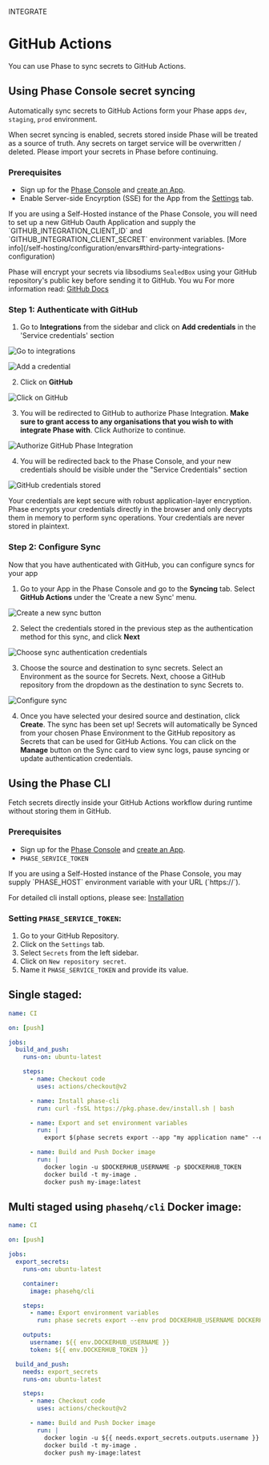 

<Tag variant="small">INTEGRATE</Tag>

# GitHub Actions

You can use Phase to sync secrets to GitHub Actions.

## Using Phase Console secret syncing

Automatically sync secrets to GitHub Actions form your Phase apps `dev`, `staging`, `prod` environment.

<Warning>
  When secret syncing is enabled, secrets stored inside Phase will be treated as
  a source of truth. Any secrets on target service will be overwritten /
  deleted. Please import your secrets in Phase before continuing.
</Warning>

### Prerequisites

- Sign up for the [Phase Console](/quickstart) and [create an App](/console/apps#create-an-app).
- Enable Server-side Encyrption (SSE) for the App from the [Settings](http://localhost:3000/console/apps#settings) tab.

<Note>
  If you are using a Self-Hosted instance of the Phase Console, you will need to
  set up a new GitHub Oauth Application and supply the
  `GITHUB_INTEGRATION_CLIENT_ID` and `GITHUB_INTEGRATION_CLIENT_SECRET`
  environment variables. [More
  info](/self-hosting/configuration/envars#third-party-integrations-configuration)
</Note>

Phase will encrypt your secrets via libsodiums `SealedBox` using your GitHub
repository's public key before sending it to GitHub. You wu For more
information read: [GitHub
Docs](https://docs.github.com/en/rest/guides/encrypting-secrets-for-the-rest-api?apiVersion=2022-11-28#example-encrypting-a-secret-using-python)

### Step 1: Authenticate with GitHub

1. Go to **Integrations** from the sidebar and click on **Add credentials** in the 'Service credentials' section

![Go to integrations](/assets/images/platform-integrations/integrations-sidebar.png)

![Add a credential](/assets/images/platform-integrations/add-credential-button.png)

2. Click on **GitHub**

![Click on GitHub](/assets/images/platform-integrations/github/select-github-credentials.png)

3. You will be redirected to GitHub to authorize Phase Integration. **Make sure to grant access to any organisations that you wish to with integrate Phase with**. Click Authorize to continue.

![Authorize GitHub Phase Integration](/assets/images/platform-integrations/github/github-oauth-consent.png)

4. You will be redirected back to the Phase Console, and your new credentials should be visible under the "Service Credentials" section

![GitHub credentials stored](/assets/images/platform-integrations/github/github-credentials-created.png)

<Note>
  Your credentials are kept secure with robust application-layer encryption.
  Phase encrypts your credentials directly in the browser and only decrypts them
  in memory to perform sync operations. Your credentials are never stored in
  plaintext.
</Note>

### Step 2: Configure Sync

Now that you have authenticated with GitHub, you can configure syncs for your app

1. Go to your App in the Phase Console and go to the **Syncing** tab. Select **GitHub Actions** under the 'Create a new Sync' menu.

![Create a new sync button](/assets/images/platform-integrations/github/create-gh-actions-sync-button.png)

2. Select the credentials stored in the previous step as the authentication method for this sync, and click **Next**

![Choose sync authentication credentials](/assets/images/platform-integrations/github/select-gh-credentials.png)

3. Choose the source and destination to sync secrets. Select an Environment as the source for Secrets.
   Next, choose a GitHub repository from the dropdown as the destination to sync Secrets to.

![Configure sync](/assets/images/platform-integrations/github/gh-actions-configure-sync.png)

4. Once you have selected your desired source and destination, click **Create**.
   The sync has been set up! Secrets will automatically be Synced from your chosen Phase Environment to the GitHub repository as Secrets that can be used for GitHub Actions.
   You can click on the **Manage** button on the Sync card to view sync logs, pause syncing or update authentication credentials.

## Using the Phase CLI

Fetch secrets directly inside your GitHub Actions workflow during runtime without storing them in GitHub.

### Prerequisites

- Sign up for the [Phase Console](/quickstart) and [create an App](/console/apps#create-an-app).
- `PHASE_SERVICE_TOKEN`

<Note>
  If you are using a Self-Hosted instance of the Phase Console, you may supply
  `PHASE_HOST` environment variable with your URL (`https://<HOST>`).
</Note>

For detailed cli install options, please see: [Installation](/cli/install)

### Setting `PHASE_SERVICE_TOKEN`:

1. Go to your GitHub Repository.
2. Click on the `Settings` tab.
3. Select `Secrets` from the left sidebar.
4. Click on `New repository secret`.
5. Name it `PHASE_SERVICE_TOKEN` and provide its value.

## Single staged:

```yaml
name: CI

on: [push]

jobs:
  build_and_push:
    runs-on: ubuntu-latest

    steps:
      - name: Checkout code
        uses: actions/checkout@v2

      - name: Install phase-cli
        run: curl -fsSL https://pkg.phase.dev/install.sh | bash

      - name: Export and set environment variables
        run: |
          export $(phase secrets export --app "my application name" --env prod DOCKERHUB_USERNAME DOCKERHUB_TOKEN | xargs)

      - name: Build and Push Docker image
        run: |
          docker login -u $DOCKERHUB_USERNAME -p $DOCKERHUB_TOKEN
          docker build -t my-image .
          docker push my-image:latest
```

## Multi staged using `phasehq/cli` Docker image:

```yaml
name: CI

on: [push]

jobs:
  export_secrets:
    runs-on: ubuntu-latest

    container:
      image: phasehq/cli

    steps:
      - name: Export environment variables
        run: phase secrets export --env prod DOCKERHUB_USERNAME DOCKERHUB_TOKEN

    outputs:
      username: ${{ env.DOCKERHUB_USERNAME }}
      token: ${{ env.DOCKERHUB_TOKEN }}

  build_and_push:
    needs: export_secrets
    runs-on: ubuntu-latest

    steps:
      - name: Checkout code
        uses: actions/checkout@v2

      - name: Build and Push Docker image
        run: |
          docker login -u ${{ needs.export_secrets.outputs.username }} -p ${{ needs.export_secrets.outputs.token }}
          docker build -t my-image .
          docker push my-image:latest
```
